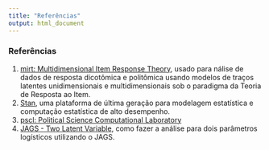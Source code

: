 ```yaml
---
title: "Referências"
output: html_document
---
```



### Referências

1. [mirt: Multidimensional Item Response Theory](https://cran.r-project.org/web/packages/mirt/index.html), usado para nálise de dados de resposta dicotômica e politômica usando modelos de traços latentes unidimensionais e multidimensionais sob o paradigma da Teoria de Resposta ao Item.
2. [Stan](https://mc-stan.org/), uma plataforma de última geração para modelagem estatística e computação estatística de alto desempenho.
3. [pscl: Political Science Computational Laboratory]()
4. [JAGS - Two Latent Variable](https://noah-padgett.github.io/Bayesian-Psychometric-Modeling/jags-two-latent-variable.html), como fazer a análise para dois parâmetros logísticos utilizando o JAGS.
